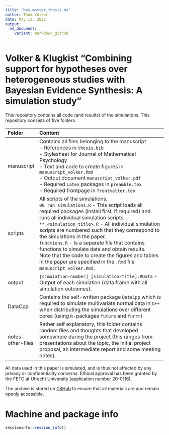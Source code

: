 ```yaml
---
title: "bes_master_thesis_ms"
author: Thom Volker
date: May 13, 2022
output:
  md_document:
    variant: markdown_github
---
```


# Volker & Klugkist "Combining support for hypotheses over heterogeneous studies with Bayesian Evidence Synthesis: A simulation study"

This repository contains all code (and results) of the simulations. This repository consists of five folders.

| Folder | Content |
|:---- |:------------------------- |
| manuscript | Contains all files belonging to the manuscript <br> - References in `thesis.bib` <br> - Stylesheet for Journal of Mathematical Psychology <br> - Text and code to create figures in `manuscript_volker.Rmd` <br> - Output document `manuscript_volker.pdf` <br> - Required `Latex` packages in `preamble.tex` <br> - Required frontpage in `frontmatter.tex` |
| scripts | All scripts of the simulations. <br> `00_run_simulations.R` - This script loads all required packages (install first, if required) and runs all individual simulation scripts. <br> `**_<simulation_title>.R` - All individual simulation scripts are numbered such that they correspond to the simulations in the paper. <br> `functions.R` - Is a separate file that contains functions to simulate data and obtain results. <br> Note that the code to create the figures and tables in the paper are specified in the `.Rmd` file `manuscript_volker.Rmd`. |
| output | `[simulation-number]_[simulation-title].RData` - Output of each simulation (data.frame with all simulation outcomes). |
| DataCpp | Contains the self-written package `DataCpp` which is required to simulate multivariate normal data in `C++` when distributing the simulations over different cores (using `R`-packages `future` and `furrr`) |
| notes-other-files | Rather self explanatory, this folder contains random files and thoughts that developed somewhere during the project (this ranges from presentations about the topic, the initial project proposal, an intermediate report and some meeting notes). |


All data used in this paper is simulated, and is thus not affected by any privacy or confidentiality concerns. 
Ethical approval has been granted by the FETC at Utrecht University (application number 20-0116).

The archive is stored on [GitHub](https://github.com/thomvolker/bes_master_thesis_ms) to ensure that all materials are and remain openly accessible. 


# Machine and package info

```r
sessioninfo::session_info()
```

